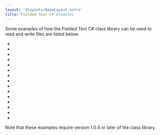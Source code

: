 ```yaml
---
layout: '@layouts/BaseLayout.astro'
title: Fielded Text C# Examples
---
```





Some examples of how the Fielded Text C# class library can be used to read and write files are listed below:

* <Link url={csharpBasicReadingOfCsvFileWithMetaGeneratedProgrammaticallyPage.url} text="Basic reading of CSV file with Meta generated programmatically" />
* <Link url={csharpBasicReadingOfCsvFileWithLoadedMetaPage.url} text="Basic reading of CSV file with Meta loaded from a Meta file" />
* <Link url={csharpCountingOfRecordsInACsvFilePage.url} text="Counting of records in a CSV file" />
* <Link url={csharpBasicWritingOfCsvFilePage.url} text="Basic writing of CSV file" />
* <Link url={csharpWritingOfCsvFileIncludingHeadingsPage.url} text="Writing of CSV file including heading" />
* <Link url={csharpWritingOfCsvFileWithCommentsPage.url} text="Writing of CSV file with comments" />
* <Link url={csharpWritingOfADeclaredFieldedTextFilePage.url} text="Writing of a declared Fielded Text file" />
* <Link url={csharpReadingOfCsvFileUsingEventsPage.url} text="Reading of CSV file using events" />
* <Link url={csharpWritingOfCsvFileUsingEventsPage.url} text="Writing of CSV file using events" />
* <Link url={csharpFileWithFixedWidthAndDelimitedFieldsPage.url} text="File with fixed width and delimited-fields" />
* <Link url={csharpBuildMetaForCsvFileWithSequencesPage.url} text="Build Meta for CSV file with sequences" />
* <Link url={csharpReadingCsvFileWithSequencesPage.url} text="Reading CSV file with sequences" />
* <Link url={csharpReadingCsvFileWithSequencesUsingOrdinalsPage.url} text="Reading CSV file with sequences using-ordinals" />
* <Link url={csharpWritingCsvFileWithSequencesPage.url} text="Writing CSV file with sequences" />
* <Link url={csharpWritingCsvFileWithSequencesUsingEventsPage.url} text="Writing CSV file with sequences using-events" />

Note that these examples require version 1.0.4 or later of the class library.
